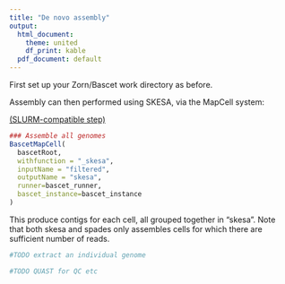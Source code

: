 ```yaml
---
title: "De novo assembly"
output:
  html_document:
    theme: united
    df_print: kable
  pdf_document: default
---
```




First set up your Zorn/Bascet work directory as before.

Assembly can then performed using SKESA, via the MapCell system:

[(SLURM-compatible step)](slurm.html)

```r
### Assemble all genomes
BascetMapCell(
  bascetRoot,
  withfunction = "_skesa",
  inputName = "filtered",
  outputName = "skesa",
  runner=bascet_runner,
  bascet_instance=bascet_instance
)
```

This produce contigs for each cell, all grouped together in "skesa". Note that
both skesa and spades only assembles cells for which there are sufficient number of reads.



```r

#TODO extract an individual genome

```




```r

#TODO QUAST for QC etc

```




